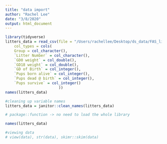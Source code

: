 ```yaml
---
title: "data import"
author: "Rachel Lee"
date: "3/8/2020"
output: html_document
---
```

```r
library(tidyverse)
litters_data = read_csv(file = "/Users/rachellee/Desktop/ds_data/FAS_litters.csv",
    col_types = cols(
    Group = col_character(),
    `Litter Number` = col_character(),
    `GD0 weight` = col_double(),
    `GD18 weight` = col_double(),
    `GD of Birth` = col_integer(),
    `Pups born alive` = col_integer(),
    `Pups dead @ birth` = col_integer(),
    `Pups survive` = col_integer()     
                        ))
names(litters_data)

#cleaning up variable names
litters_data = janitor::clean_names(litters_data) 

# package::function -> no need to load the whole library

names(litters_data)

#viewing data
# view(data), str(data), skimr::skim(data)



```



